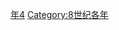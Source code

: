 {{Catnav|頁面分類|历史|歷史時代|年|8世纪各年}}

{{catmore}}
{{Commons category|794}}

[[Category:790年代|年4]]
[[Category:8世纪各年|Category:8世纪各年]]